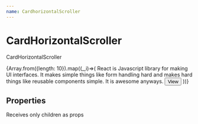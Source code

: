 ```yaml
---
name: CardhorizontalScroller
---
```



# CardHorizontalScroller

CardHorizontalScroller


<Playground>
  <CardHorizontalScroller>
    {Array.from({length: 10}).map((_,i)=>(
      <Card
      key={i}
      elevation={ 2 }
      style={ {
        minWidth: '300px'
      } }
    >
      <CardHeader title="React" />
      <CardContent>
      <Typography>
        React is Javascript library for making UI
        interfaces. It makes simple things like form
        handling hard and makes hard things like reusable
        components simple. It is awesome anyways.
      </Typography>
      </CardContent>
      <CardActions>
        <Button>View</Button>
      </CardActions>
    </Card>
    ))}
  </CardHorizontalScroller>
</Playground>


## Properties

Receives only children as props
